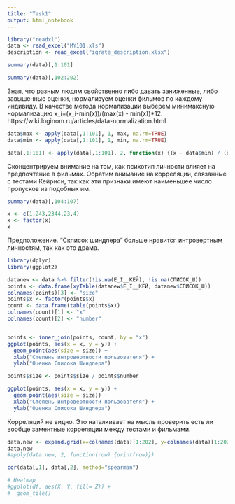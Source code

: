```yaml
---
title: "Task1"
output: html_notebook
---
```


```r
library("readxl")
data <- read_excel("MY101.xls")
description <- read_excel("iqrate_description.xlsx")
```

```r
summary(data)[,1:101]
```
```r
summary(data)[,102:202]
```
Зная, что разным людям свойственно либо давать заниженные, либо завышенные оценки, нормализуем оценки фильмов по каждому индивиду. В качестве метода нормализации выберем минимаксную нормализацию x_i=(x_i-min(x))/(max(x) - min(x))*12.
https://wiki.loginom.ru/articles/data-normalization.html
```r
data$max <- apply(data[,1:101], 1, max, na.rm=TRUE)
data$min <- apply(data[,1:101], 1, min, na.rm=TRUE)

data[,1:101] <- apply(data[,1:101], 2, function(x) {(x - data$min) / (data$max - data$min) * 12})

```

Сконцентрируем внимание на том, как психотип личности влияет на предпочтение в фильмах. Обратим внимание на корреляции, связанные с тестами Кейриси, так как эти признаки имеют наименьшее число пропусков из подобных им.
```r
summary(data)[,104:107]
```

```r
x <- c(1,243,2344,23,4)
x <- factor(x)
x
```

Предположение. "Скписок шиндлера" больше нравится интровертным личностям, так как это драма. 
```r
library(dplyr)
library(ggplot2)

datanew <- data %>% filter(!is.na(E_I__КЕЙ), !is.na(СПИСОК_Ш))
points <- data.frame(xyTable(datanew$E_I__КЕЙ, datanew$СПИСОК_Ш))
colnames(points)[3] <- "size"
points$x <- factor(points$x)
count <- data.frame(table(points$x))
colnames(count)[1] <- "x"
colnames(count)[2] <- "number"


points <- inner_join(points, count, by = "x")
ggplot(points, aes(x = x, y = y)) + 
  geom_point(aes(size = size)) +
  xlab("Степень интровертности пользователя") + 
  ylab("Оценка Списока Шиндлера")

points$size <- points$size / points$number

ggplot(points, aes(x = x, y = y)) + 
  geom_point(aes(size = size)) +
  xlab("Степень интровертности пользователя") + 
  ylab("Оценка Списока Шиндлера")
```
Корреляций не видно. Это наталкивает на мысль проверить есть ли вообще заментные корреляции между тестами и фильмами.
```r

data.new <- expand.grid(x=colnames(data)[1:202], y=colnames(data)[1:202])
data.new
#apply(data.new, 2, function(row) {print(row)})

cor(data[,1], data[,2], method="spearman")

# Heatmap 
#ggplot(df, aes(X, Y, fill= Z)) + 
#  geom_tile()
```






